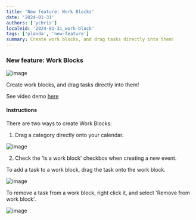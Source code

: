 ```yaml
---
title: 'New feature: Work Blocks'
date: '2024-01-31'
authors: ['ychris']
localeid: '2024-01-31_work-block'
tags: ['planda', 'new-feature']
summary: Create work blocks, and drag tasks directly into them!
---
```


### New feature: Work Blocks
![image](/blog/work-block/afternoon.png)

Create work blocks, and drag tasks directly into them!

See video demo [here](https://docs.google.com/presentation/d/11koB1zPuBdAZpyvNM24ksnVQoDQrHnlGqAMpsSneZN0/edit?usp=sharing#slide=id.g2b56425a90d_0_5)

#### Instructions

There are two ways to create Work Blocks:

1. Drag a category directly onto your calendar.

![image](/blog/work-block/drag-category.png)

2. Check the 'Is a work block' checkbox when creating a new event.

To add a task to a work block, drag the task onto the work block.

![image](/blog/work-block/form.png)

To remove a task from a work block, right click it, and select 'Remove from work block'.

![image](/blog/work-block/context-menu.png)